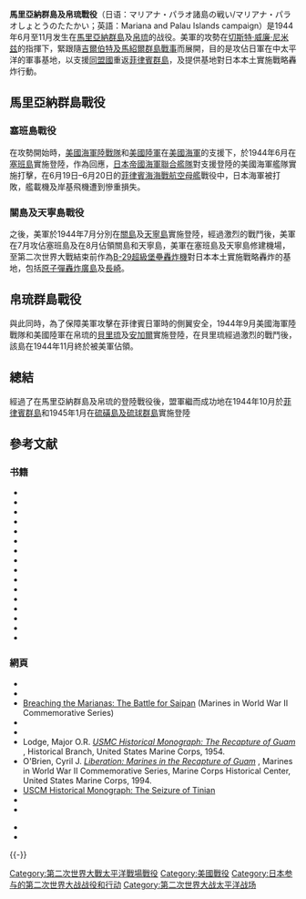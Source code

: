 {{No footnotes||time=2014-12-21T09:39:18+00:00 }}
{{FixBunching|beg}}
{{NoteTA
|1=zh-cn:佩莱利乌战役;zh-hant:貝里琉戰役
}}
{{Infobox Military Conflict
|conflict=馬里亞納及帛琉群島戰役
|partof=[[第二次世界大戰|第二次世界大戰]][[太平洋戰爭|太平洋戰爭]]
|image=[[File:Water_Buffalo_loaded_with_Marines.jpg|left]]
|caption=在[[天寧島戰役|天寧島戰役]]中，一輛美軍兩棲拖拉車正在乘載海軍陸戰隊員往該島登陸
|date=1944年6月 - 11月
|place=[[太平洋|太平洋]][[馬里亞納群島|馬里亞納群島]]及[[帛琉群島|帛琉群島]]
|result=美國獲勝
|combatant1={{flag|United States|1912}}
|combatant2={{flag|Empire of Japan}}
|commander1=[[切斯特·威廉·尼米兹|切斯特·威廉·尼米兹]]<br />[[理查蒙德·凱利·特納|理查蒙德·凱利·特納]]<br />[[霍蘭·史密斯|霍蘭·史密斯]]<br />[[雷蒙德·阿姆斯·斯普魯恩斯|雷蒙德·阿姆斯·斯普魯恩斯]]<br />[[羅伊·蓋格|羅伊·蓋格]]<br />[[哈里·舒密特|哈里·舒密特]]<br />[[威廉·魯帕塔斯|威廉·魯帕塔斯]]<br />[[畢·梅拿|畢·梅拿]]
|commander2=[[齊藤義次|齊藤義次]] {{KIA}}<br />[[南雲忠一|南雲忠一]] {{KIA}}<br />[[小澤治三郎|小澤治三郎]]<br />[[角田覺治|角田覺治]] {{KIA}}<br />[[金城高階|金城高階]] {{KIA}}<br />[[小畑英良|小畑英良]]{{KIA}}<br />[[緒方敬志|緒方敬志]] {{KIA}}<br />[[井上貞夫|井上貞夫]]<br />[[久島龜三郎|久島龜三郎]] {{KIA}}
|strength1=
|strength2=
|casualties1= 9,500人陣亡
|casualties2= 63,000+人陣亡
}}
{{FixBunching|mid}}
{{Campaignbox Marianas and Palaus}}
{{FixBunching|mid}}
{{Campaignbox Pacific Ocean}}
{{FixBunching|mid}}
{{commons|Mariana and Palau Islands campaign}}
{{FixBunching|end}}

'''馬里亞納群島及帛琉戰役'''（日语：マリアナ・パラオ諸島の戦い/マリアナ・パラオしょとうのたたかい；英語：Mariana and Palau Islands campaign）是1944年6月至11月发生在[[马里亚纳群岛|馬里亞納群島]]及[[帛琉|帛琉]]的战役。美軍的攻勢在[[切斯特·威廉·尼米兹|切斯特·威廉·尼米兹]]的指揮下，緊跟隨[[吉爾伯特及馬紹爾群島戰事|吉爾伯特及馬紹爾群島戰事]]而展開，目的是攻佔日軍在中太平洋的軍事基地，以支援[[同盟國_(第二次世界大戰)|同盟國]]重返[[菲律宾地理|菲律賓群島]]，及提供基地對日本本土實施戰略轟炸行動。

== 馬里亞納群島戰役 ==
=== 塞班島戰役 ===
{{main|塞班島戰役}}
在攻勢開始時，[[美国海军陆战队|美國海軍陸戰隊]]和[[美国陆军|美國陸軍]]在[[美國海軍|美國海軍]]的支援下，於1944年6月在[[塞班島戰役|塞班島]]實施登陸，作為回應，[[大日本帝國海軍|日本帝國海軍]][[聯合艦隊|聯合艦隊]]對支援登陸的美國海軍艦隊實施打擊，在6月19日–6月20日的[[菲律賓海海戰|菲律賓海海戰]][[航空母舰|航空母艦]]戰役中，日本海軍被打敗，艦載機及岸基飛機遭到慘重損失。

=== 關島及天寧島戰役 ===
{{main|關島戰役 (1944年)|天寧島戰役}}
之後，美軍於1944年7月分別在[[關島戰役_(1944年)|關島]]及[[天寧島戰役|天寧島]]實施登陸，經過激烈的戰鬥後，美軍在7月攻佔塞班島及在8月佔領關島和天寧島，美軍在塞班島及天寧島修建機場，至第二次世界大戰結束前作為[[B-29超級堡壘轟炸機|B-29超級堡壘轟炸機]]對日本本土實施戰略轟炸的基地，包括[[广岛市原子弹爆炸|原子彈轟炸]][[廣島市|廣島]]及[[长崎市|長崎]]。

== 帛琉群島戰役 ==
{{main|貝里琉戰役}}
與此同時，為了保障美軍攻擊在菲律賓日軍時的側翼安全，1944年9月美國海軍陸戰隊和美國陸軍在帛琉的[[貝里琉戰役|貝里琉]]及[[安加爾戰役|安加爾]]實施登陸，在貝里琉經過激烈的戰鬥後，該島在1944年11月終於被美軍佔領。

== 總結 ==
經過了在馬里亞納群島及帛琉的登陸戰役後，盟軍繼而成功地在1944年10月於[[菲律賓戰役_(1944年至1945年)|菲律賓群島]]和1945年1月在[[硫磺及琉球群島戰事|硫磺島及硫球群島]]實施登陸

== 參考文献 ==
=== 书籍 ===
* {{cite book
 | last = D'Albas
 | first = Andrieu
 | authorlink = 
 | year = 1965
 | title = Death of a Navy: Japanese Naval Action in World War II 
 | publisher = Devin-Adair Pub
 | location = 
 | isbn = 0-8159-5302-X
}}
* {{cite book
 | last = Denfeld
 | first = D. Colt
 | authorlink = 
 | coauthors =
 | year = 1997
 | chapter = 
 | title = Hold the Marianas: The Japanese Defense of the Mariana Islands
 | publisher = White Mane Pub
 | location =
 | isbn = 1-57249-014-4
}}
* {{cite book
 | last = Drea
 | first = Edward J.
 | authorlink = 
 | coauthors = 
 | year = 1998
 | chapter = An Allied Interpretation of the Pacific War
 | title = In the Service of the Emperor:  Essays on the Imperial Japanese Army
 | publisher = University of Nebraska Press
 | location = Nebraska
 | isbn = 0-8032-1708-0
}}
* {{cite book
 | last = Dull
 | first = Paul S.
 | authorlink = 
 | year = 1978
 | chapter = 
 | title = A Battle History of the Imperial Japanese Navy, 1941-1945
 | url = https://archive.org/details/battlehistoryofi0000dull
 | publisher = Naval Institute Press
 | location = 
 | isbn = 0-87021-097-1
}}
* {{cite book | last = Gailey | first = Harry | authorlink = | coauthors = | year = 1988 | chapter = | title = The Liberation of Guam 21 July - 10 August | publisher = Presidio Press | location = Novato, California, U.S.A. | isbn = 0-89141-651-X}}
* {{cite book
 | last = Gailey
 | first = Harry
 | authorlink =
 | coauthors = 
 | year = 1984
 | chapter = 
 | title = Peleliu: 1944
 | publisher = Nautical & Aviation Pub Co of Amer
 | location = 
 | id = ISBN 0-933852-41-X
}}
* {{cite book
 | last = Goldberg
 | first = Harold J.
 | authorlink = 
 | coauthors =
 | year = 2007
 | chapter = 
 | title = D-day in the Pacific: The Battle of Saipan
 | publisher = Indiana University Press
 | location =
 | isbn = 0-253-34869-2
}}
* {{cite book
 | last = Hallas
 | first = James H.
 | authorlink =
 | coauthors = 
 | year = 1994
 | chapter = 
 | title = The Devil's Anvil: The Assault on Peleliu
 | publisher = Praeger Publishers
 | location = 
 | isbn = 0275946460
}}
* {{cite book
 | last = Morison
 | first = Samuel Eliot
 | authorlink = 
 | coauthors = 
 | year = 2001 (reissue)
 | chapter = 
 | title = New Guinea and the Marianas, March 1944-August 1944, ''vol. 8 of ''History of United States Naval Operations in World War II
 | publisher = University of Illinois Press
 | location = Champaign, Illinois, USA
 | isbn = 0-252-07038-0
}}
* {{cite book
 | last = O'Brien
 | first = Francis A.
 | authorlink = 
 | coauthors =
 | year = 2003
 | chapter = 
 | title = Battling for Saipan
 | url = https://archive.org/details/battlingforsaipa0000obri
 | publisher = Presdio Press
 | location =
 | isbn = 0-89141-804-0
}}
* {{cite book
 | last = Ross
 | first = Bill D.
 | authorlink =
 | coauthors = 
 | year = 1991
 | chapter = 
 | title = Peleliu: Tragic Triumph
 | url = https://archive.org/details/peleliutragictri00bill
 | publisher = Random House
 | location = 
 | isbn = 0394565886
}}
* {{cite book
 | last = Rottman
 | first = Gordon
 | authorlink = 
 | coauthors = Howard Gerrard
 | year = 2004
 | chapter = 
 | title = Saipan & Tinian 1944: Piercing the Japanese Empire
 | publisher = Osprey Publishing
 | location =
 | isbn = 1-84176-804-9
}}
* {{cite book
 | last = Rottman
 | first = Gordon
 | authorlink =
 | coauthors = Howard Gerrard
 | year = 2002
 | chapter = 
 | title = Peleliu 1944: The Forgotten Corner Of Hell
 | publisher = Osprey Publishing
 | location = 
 | isbn = 1841765120
}}
* {{cite book
 | last = Sloan
 | first = Bill
 | authorlink =
 | coauthors = 
 | year = 2005
 | chapter = 
 | title = Brotherhood of Heroes: The Marines at Peleliu, 1944 -- The Bloodiest Battle of the Pacific War
 | publisher = Simon & Schuster
 | location = 
 | isbn = 0743260090
}}
* {{cite book
 | last = Smith
 | first = Douglas V.
 | authorlink =
 | coauthors = 
 | year = 2006
 | chapter =
 | title = Carrier Battles: Command Decision in Harm's Way
 | url = https://archive.org/details/carrierbattlesco0000smit
 | publisher = US Naval Institute Press
 | location = 
 | isbn = 1591147948
}}
* {{cite book
 | last = Wright
 | first = Derrick
 | authorlink =
 | coauthors = 
 | year = 2005
 | chapter = 
 | title = To the Far Side of Hell: The Battle for Peleliu, 1944
 | publisher = Fire Ant Books
 | location = 
 | isbn = 0817352813
}}

=== 網頁 ===
* {{cite web
|url=http://ww2db.com/battle_spec.php?battle_id=10
|title="The Marianas and the Great Turkey Shoot"
|author=Chen, C. Peter
|work=World War II Database
|accessdate=2005-05-31
|archive-date=2012-06-09
|archive-url=https://www.webcitation.org/68HwPtj7s?url=http://ww2db.com/battle_spec.php?battle_id=10
|dead-url=no
}}
* {{cite web
| last = Dyer
| first = George Carroll
| authorlink = 
| coauthors = 
| date = 
| year = 
| month = 
| url = http://www.ibiblio.org/hyperwar/USN/ACTC/index.html
| title = The Amphibians Came to Conquer:  The Story of Admiral Richmond Kelly Turner
| work = 
| pages = 
| publisher = United States Government Printing Office
| language = 
| accessdate = October 20, 2006
| format = mdy
| archive-date = 2011-05-21
| archive-url = https://web.archive.org/web/20110521010748/http://ibiblio.org/hyperwar/USN/ACTC/index.html
| dead-url = no
}}
* [http://www.ibiblio.org/hyperwar/USMC/USMC-C-Saipan/index.html Breaching the Marianas: The Battle for Saipan] {{Wayback|url=http://www.ibiblio.org/hyperwar/USMC/USMC-C-Saipan/index.html |date=20111201181146 }} (Marines in World War II Commemorative Series)
* {{cite web
|url=http://www.ibiblio.org/hyperwar/USMC/USMC-M-Saipan/index.html
|title=Saipan: The Beginning of the End
|author=Hoffman, Major Carl W., USMC
|work=USMC Historical Monograph
|publisher=Historical Branch, United States Marine Corps
|year=1950
|accessdate=2005-12-19
|archive-date=2012-05-27
|archive-url=https://www.webcitation.org/67y9t0wxN?url=http://www.ibiblio.org/hyperwar/USMC/USMC-M-Saipan/index.html
|dead-url=no
}}
* {{cite web
|url=http://www.army.mil/cmh/brochures/westpac/westpac.htm
|title=U.S. Army Campaigns of World War II: Western Pacific
|publisher=CMH Pub 72-29, U.S. Army Center of Military History
|year=2003
|accessdate=2004-11-03
|archive-date=2019-07-13
|archive-url=https://web.archive.org/web/20190713011339/http://www.army.mil/cmh/brochures/westpac/westpac.htm
|dead-url=no
}}
* Lodge, Major O.R. [http://www.ibiblio.org/hyperwar/USMC/USMC-M-Guam/index.html ''USMC Historical Monograph: The Recapture of Guam''] {{Wayback|url=http://www.ibiblio.org/hyperwar/USMC/USMC-M-Guam/index.html |date=20111111033024 }}, Historical Branch, United States Marine Corps, 1954.
* O'Brien, Cyril J. [http://www.ibiblio.org/hyperwar/USMC/USMC-C-Guam/index.html ''Liberation: Marines in the Recapture of Guam''] {{Wayback|url=http://www.ibiblio.org/hyperwar/USMC/USMC-C-Guam/index.html |date=20120104022115 }},  Marines in World War II Commemorative Series, Marine Corps Historical Center, United States Marine Corps, 1994.
* [http://www.ibiblio.org/hyperwar/USMC/USMC-M-Tinian/index.html   USCM Historical Monograph: The Seizure of Tinian] {{Wayback|url=http://www.ibiblio.org/hyperwar/USMC/USMC-M-Tinian/index.html |date=20111111024350 }}
* {{cite web
 | last = Chen
 | first = C. Peter
 | year = 2007
 | url = http://ww2db.com/battle_spec.php?battle_id=77
 | title = Palau Islands and Ulithi Islands Campaign
 | work = World War II Database
 | publisher = 
 | accessdate = 2007-10-19
 | archive-date = 2007-10-06
 | archive-url = https://web.archive.org/web/20071006205650/http://www.ww2db.com/battle_spec.php?battle_id=77
 | dead-url = no
 }}
* {{cite web
 | last = Gayle
 | first = BGen Gordon D.
 | year = 1996
 | url = http://www.nps.gov/archive/wapa/indepth/extContent/usmc/pcn-190-003137-00/sec12.htm
 | title = Bloody Beaches: The Marines at Peleliu
 | work = Marines in World War II Commemorative Series
 | publisher = Marine Corps Historical Center
 | accessdate = 2006-12-19
 | archive-date = 2007-01-01
 | archive-url = https://web.archive.org/web/20070101025159/http://www.nps.gov/archive/wapa/indepth/extContent/usmc/pcn-190-003137-00/sec12.htm
 | dead-url = no
 }}

* {{cite web
 | last = Hough
 | first = Frank O.
 | year = 1950
 | url = http://www.ibiblio.org/hyperwar/USMC/USMC-M-Peleliu/index.html
 | title = The Assault on Peleliu (The Seizure of Peleliu)
 | work = USMC Historical Monograph
 | publisher = Historical Branch, G-3 Division, Headquarters, U.S. Marine Corps
 | accessdate = 2006-12-19
 | archive-date = 2007-02-19
 | archive-url = https://web.archive.org/web/20070219170550/http://www.ibiblio.org/hyperwar/USMC/USMC-M-Peleliu/index.html
 | dead-url = no
 }}
* {{cite web
 | last = Smith
 | first = Robert Ross
 | year = 1996
 | url = http://www.ibiblio.org/hyperwar/USA/USA-P-Approach/index.html
 | title = The Approach to the Philippines
 | work = United States Army in World War II:  The War in the Pacific
 | publisher = U.S. Army Center of Military History
 | accessdate = 2006-12-19
 | archive-date = 2009-02-18
 | archive-url = https://web.archive.org/web/20090218182325/http://ibiblio.org/hyperwar/USA/USA-P-Approach/index.html
 | dead-url = no
 }}
{{-}}
{{World War II}}



[[Category:第二次世界大戰太平洋戰場戰役|Category:第二次世界大戰太平洋戰場戰役]]
[[Category:美國戰役|Category:美國戰役]]
[[Category:日本参与的第二次世界大战战役和行动|Category:日本参与的第二次世界大战战役和行动]]
[[Category:第二次世界大战太平洋战场|Category:第二次世界大战太平洋战场]]
